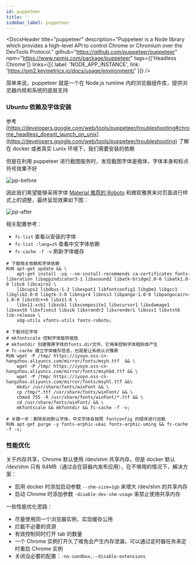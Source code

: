 ```yaml
---
id: puppeteer
title: ''
sidebar_label: puppeteer
---
```



<DocsHeader
  title="puppeteer"
  description="Puppeteer is a Node library which provides a high-level API to control Chrome or Chromium over the DevTools Protocol."
  github="https://github.com/puppeteer/puppeteer"
  npm="https://www.npmjs.com/package/puppeteer"
  tags={['Headless Chrome']}
  links={[{
    label: 'NODE_APP_INSTANCE',
    link: 'https://pm2.keymetrics.io/docs/usage/environment/'
  }]}
/>

<!-- -->

简单来说，puppeteer 就是一个在 Node.js runtime 内的浏览器组件库，提供浏览器内核和系统的底层支持

### Ubuntu 依赖及字体安装

参考 [https://developers.google.com/web/tools/puppeteer/troubleshooting#chrome_headless_doesnt_launch_on_unix](https://developers.google.com/web/tools/puppeteer/troubleshooting) 了解在 docker 或者真实 Lunix 环境下，我们需要安装的依赖

但是在利用 puppeteer 进行截图服务时，发现截图字体是楷体，字体本身和标点符号效果不好

![pp-before](/img/package/nodejs/pp-snapshot-1.png)

因此我们希望能够采用字体 [Material 推荐的 Roboto](https://material-ui.com/zh/components/typography/#general) 和微软雅黑来对页面进行样式上的调整，最终呈现效果如下图：

![pp-after](/img/package/nodejs/pp-snapshot-2.png)

相关配置参考：

- `fc-list` 查看以安装的字体
- `fc-list :lang=zh` 查看中文字体依赖
- `fc-cache -f -v` 刷新字体缓存

```shell
# 下载相关依赖和字体依赖
RUN apt-get update && \
    apt-get install -yq --no-install-recommends ca-certificates fonts-liberation libappindicator3-1 libasound2 libatk-bridge2.0-0 libatk1.0-0 libc6 libcairo2 \
    libcups2 libdbus-1-3 libexpat1 libfontconfig1 libgbm1 libgcc1 libglib2.0-0 libgtk-3-0 libnspr4 libnss3 libpango-1.0-0 libpangocairo-1.0-0 libstdc++6 libx11-6 \
    libx11-xcb1 libxcb1 libxcomposite1 libxcursor1 libxdamage1 libxext6 libxfixes3 libxi6 libxrandr2 libxrender1 libxss1 libxtst6 lsb-release \
    xdg-utils xfonts-utils fonts-roboto;

# 下载对应字体
# mkfontscale 控制字体旋转缩放
# mkfontdir 创建雅黑字体的fonts.dir文件，它用来控制字体粗斜体产生
# fc-cache 建立字体缓存信息，也就是让系统认识雅黑
RUN wget -P /tmp/ https://iyoyo.oss-cn-hangzhou.aliyuncs.com/mirror/fonts/msyh.ttf  && \
    wget -P /tmp/ https://iyoyo.oss-cn-hangzhou.aliyuncs.com/mirror/fonts/msyhbd.ttf && \
    wget -P /tmp/ https://iyoyo.oss-cn-hangzhou.aliyuncs.com/mirror/fonts/msyhl.ttf &&\
    mkdir /usr/share/fonts/winFont && \
    cp /tmp/*.ttf /usr/share/fonts/winFont/ && \
    chmod 755 -R /usr/share/fonts/winFont/*.ttf && \
    cd /usr/share/fonts/winFont/ && \
    mkfontscale && mkfontdir && fc-cache -f -v;

# 关键一步：删除系统默认字体，中文字体会按照 fontconfig 的顺序进行加载
RUN apt-get purge -y fonts-arphic-ukai fonts-arphic-uming && fc-cache -f -v;
```

### 性能优化

关于内存共享，Chrome 默认使用 /dev/shm 共享内存，但是 docker 默认 /dev/shm 只有 64MB（通过会在容器内发布应用），在不够用的情况下，解决方案：

- 启用 docker 时添加启动参数 `--shm-size=1gb` 来增大 /dev/shm 的共享内存
- 启动 Chrome 时添加参数 `-disable-dev-shm-usage` 来禁止使用共享内存

一些性能优化思路：

- 尽量使用同一个浏览器实例，实现缓存公用
- 拦截不必要的资源
- 有效控制同时打开 tab 的数量
- 一个 Chrome 实例打开久了难免会产生内存泄漏，可以通过定时器任务来定时重启 Chrome 实例
- 关闭没必要的配置：`-no-sandbox,--disable-extensions`